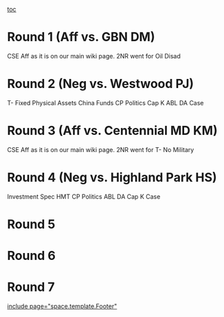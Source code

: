 [[toc]]
=Round 1 (Aff vs. GBN DM)= 
CSE Aff as it is on our main wiki page.
2NR went for Oil Disad
=Round 2 (Neg vs. Westwood PJ)= 
T- Fixed Physical Assets
China Funds CP
Politics
Cap K
ABL DA
Case
=Round 3 (Aff vs. Centennial MD KM)= 
CSE Aff as it is on our main wiki page.
2NR went for T- No Military
=Round 4 (Neg vs. Highland Park HS)= 
Investment Spec 
HMT CP
Politics
ABL DA
Cap K
Case
=Round 5= 

=Round 6= 

=Round 7= 

[[include page="space.template.Footer"]]